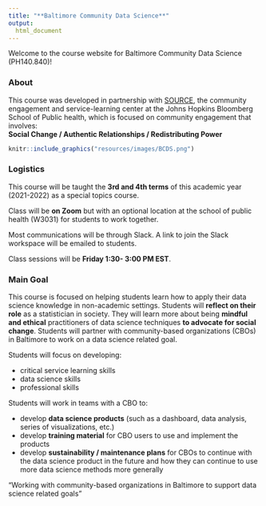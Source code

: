 ```yaml
---
title: "**Baltimore Community Data Science**"
output:
  html_document
---
```


<div class = "banner">
Welcome to the course website for Baltimore Community Data Science (PH140.840)!  
</div>

### **About**
This course was developed in partnership with [SOURCE](https://source.jhu.edu/), the community engagement and service-learning center at the Johns Hopkins Bloomberg School of Public health, which is focused on community engagement that involves:  
**Social Change / Authentic Relationships / Redistributing Power**

```r
knitr::include_graphics("resources/images/BCDS.png")
```

 
### **Logistics**

This course will be taught the **3rd and 4th terms** of this academic year (2021-2022) as a special topics course. 

Class will be **on Zoom** but with an optional location at the school of public health (W3031) for students to work together. 

Most communications will be through Slack. A link to join the Slack workspace will be emailed to students.

Class sessions will be **Friday 1:30- 3:00 PM EST**.

### **Main Goal**

This course is focused on helping students learn how to apply their data science knowledge in non-academic settings. Students will **reflect on their role** as a statistician in society. They will learn more about being **mindful and ethical** practitioners of data science techniques **to advocate for social change**. Students will partner with community-based organizations (CBOs) in Baltimore to work on a data science related goal.

Students will focus on developing:

- critical service learning skills
- data science skills
- professional skills

Students will work in teams with a CBO to:

- develop **data science products** (such as a dashboard, data analysis, series of visualizations, etc.)
- develop **training material** for CBO users to use and implement the products
- develop **sustainability / maintenance plans** for CBOs to continue with the data science product in the future and how they can continue to use more data science methods more generally 


<div class = "center">
"Working with community-based organizations in Baltimore to support data science related goals"  
</div>





